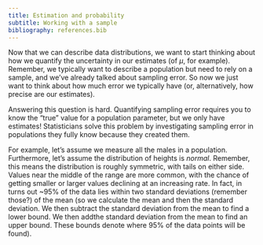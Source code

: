 ```yaml
---
title: Estimation and probability
subtitle: Working with a sample
bibliography: references.bib
---
```


Now that we can describe data distributions, we want to start thinking
about how we quantify the uncertainty in our estimates (of $\mu$, for
example). Remember, we typically want to describe a population but need
to rely on a sample, and we've already talked about sampling error. So
now we just want to think about how much error we typically have (or,
alternatively, how precise are our estimates).

Answering this question is hard. Quantifying sampling error requires you
to know the "true" value for a population parameter, but we only have
estimates! Statisticians solve this problem by investigating sampling
error in populations they fully know because they created them.

For example, let's assume we measure all the males in a population.
Furthermore, let's assume the distribution of heights is *normal*.
Remember, this means the distribution is roughly symmetric, with tails
on either side. Values near the middle of the range are more common,
with the chance of getting smaller or larger values declining at an
increasing rate. In fact, in turns out \~95% of the data lies within two
standard deviations (remember those?) of the mean (so we calculate the
mean and then the standard deviation. We then subtract the standard
deviation from the mean to find a lower bound. We then addthe standard
deviation from the mean to find an upper bound. These bounds denote
where 95% of the data points will be found).
